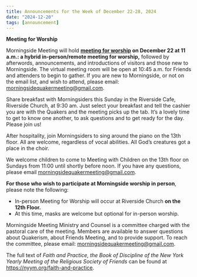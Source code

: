 ```yaml
---
title: Announcements for the Week of December 22-28, 2024
date: "2024-12-20"
tags: [announcement]
---
```


**Meeting for Worship**

Morningside Meeting will hold **[meeting for worship](/worship) on December 22 at 11 a.m.: a hybrid in-person/remote meeting for worship,** followed by afterwords, announcements, and introductions of visitors and those new to Morningside. The virtual meeting room will be open at 10:45 a.m. for Friends and attenders to begin to gather. If you are new to Morningside, or not on the email list, and wish to attend, please email: morningsidequakermeeting@gmail.com.

Share breakfast with Morningsiders this Sunday in the Riverside Cafe, Riverside Church, at 9:30 am. Just select your breakfast and tell the cashier you are with the Quakers and the meeting picks up the tab. It’s a lovely time to get to know one another, to ask questions and to get ready for the day. Please join us!

After hospitality, join Morningsiders to sing around the piano on the 13th floor.  All are welcome, regardless of vocal abilities. All God’s creatures got a place in the choir.

We welcome children to come to Meeting with Children on the 13th floor on Sundays from 11:00 until shortly before noon. If you have any questions, please email morningsidequakermeeting@gmail.com.

**For those who wish to participate at Morningside worship in person**, please note the following:

- In-person Meeting for Worship will occur at Riverside Church **on the 12th Floor.**
- At this time, masks are welcome but optional for in-person worship.

Morningside Meeting Ministry and Counsel is a committee charged with the pastoral care of the meeting. Members are available to answer questions about Quakerism, about Friends Meeting, and to provide support. To reach the committee, please email: morningsidequakermeeting@gmail.com.

The full text of _Faith and Practice, the Book of Discipline of the New York Yearly Meeting of the Religious Society of Friends_ can be found at https://nyym.org/faith-and-practice.
